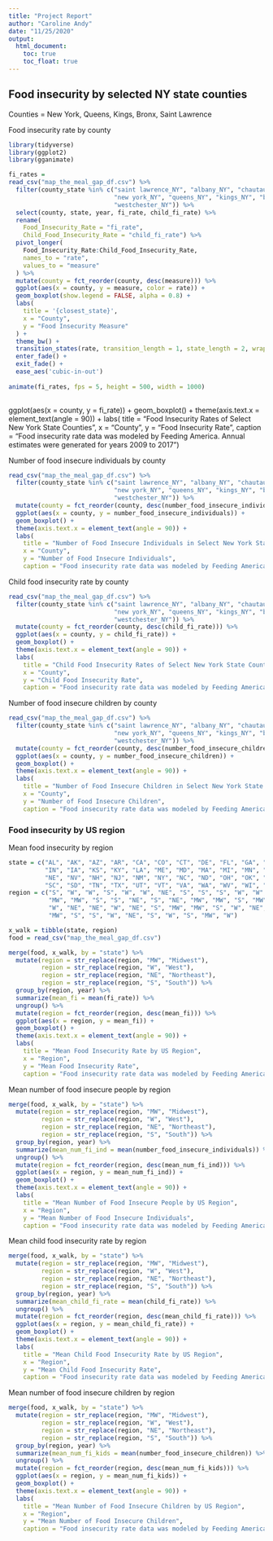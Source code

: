 ```yaml
---
title: "Project Report"
author: "Caroline Andy"
date: "11/25/2020"
output:
  html_document:
    toc: true
    toc_float: true
---
```


## Food insecurity by selected NY state counties

Counties = New York, Queens, Kings, Bronx, Saint Lawrence

Food insecurity rate by county

```r
library(tidyverse)
library(ggplot2)
library(gganimate)

fi_rates = 
read_csv("map_the_meal_gap_df.csv") %>%
  filter(county_state %in% c("saint lawrence_NY", "albany_NY", "chautauqua_NY", 
                             "new york_NY", "queens_NY", "kings_NY", "bronx_NY",
                             "westchester_NY")) %>%
  select(county, state, year, fi_rate, child_fi_rate) %>%
  rename(
    Food_Insecurity_Rate = "fi_rate",  
    Child_Food_Insecurity_Rate = "child_fi_rate") %>%
  pivot_longer(
    Food_Insecurity_Rate:Child_Food_Insecurity_Rate,
    names_to = "rate",
    values_to = "measure"
  ) %>%
  mutate(county = fct_reorder(county, desc(measure))) %>%
  ggplot(aes(x = county, y = measure, color = rate)) + 
  geom_boxplot(show.legend = FALSE, alpha = 0.8) +
  labs(
    title = '{closest_state}',
    x = "County",
    y = "Food Insecurity Measure"
  ) +
  theme_bw() +
  transition_states(rate, transition_length = 1, state_length = 2, wrap = TRUE) + 
  enter_fade() + 
  exit_fade() +
  ease_aes('cubic-in-out')
  
animate(fi_rates, fps = 5, height = 500, width = 1000)
  
```  


  ggplot(aes(x = county, y = fi_rate)) +
  geom_boxplot() + 
  theme(axis.text.x = element_text(angle = 90)) +
  labs(
    title = "Food Insecurity Rates of Select New York State Counties",
    x = "County",
    y = "Food Insecurity Rate",
    caption = "Food insecurity rate data was modeled by Feeding America. Annual estimates were generated for years 2009 to 2017")


Number of food insecure individuals by county

```r
read_csv("map_the_meal_gap_df.csv") %>%
  filter(county_state %in% c("saint lawrence_NY", "albany_NY", "chautauqua_NY", 
                             "new york_NY", "queens_NY", "kings_NY", "bronx_NY",
                             "westchester_NY")) %>%
  mutate(county = fct_reorder(county, desc(number_food_insecure_individuals))) %>%
  ggplot(aes(x = county, y = number_food_insecure_individuals)) +
  geom_boxplot() + 
  theme(axis.text.x = element_text(angle = 90)) +
  labs(
    title = "Number of Food Insecure Individuals in Select New York State Counties",
    x = "County",
    y = "Number of Food Insecure Individuals",
    caption = "Food insecurity rate data was modeled by Feeding America. Annual estimates were generated for years 2009 to 2017")
```

Child food insecurity rate by county

```r
read_csv("map_the_meal_gap_df.csv") %>%
  filter(county_state %in% c("saint lawrence_NY", "albany_NY", "chautauqua_NY", 
                             "new york_NY", "queens_NY", "kings_NY", "bronx_NY",
                             "westchester_NY")) %>%
  mutate(county = fct_reorder(county, desc(child_fi_rate))) %>%
  ggplot(aes(x = county, y = child_fi_rate)) +
  geom_boxplot() + 
  theme(axis.text.x = element_text(angle = 90)) +
  labs(
    title = "Child Food Insecurity Rates of Select New York State Counties",
    x = "County",
    y = "Child Food Insecurity Rate",
    caption = "Food insecurity rate data was modeled by Feeding America. Annual estimates were generated for years 2009 to 2017")
```

Number of food insecure children by county

```r
read_csv("map_the_meal_gap_df.csv") %>%
  filter(county_state %in% c("saint lawrence_NY", "albany_NY", "chautauqua_NY", 
                             "new york_NY", "queens_NY", "kings_NY", "bronx_NY",
                             "westchester_NY")) %>%
  mutate(county = fct_reorder(county, desc(number_food_insecure_children))) %>%
  ggplot(aes(x = county, y = number_food_insecure_children)) +
  geom_boxplot() + 
  theme(axis.text.x = element_text(angle = 90)) +
  labs(
    title = "Number of Food Insecure Children in Select New York State Counties",
    x = "County",
    y = "Number of Food Insecure Children",
    caption = "Food insecurity rate data was modeled by Feeding America. Annual estimates were generated for years 2009 to 2017")
```



### Food insecurity by US region

Mean food insecurity by region

```r
state = c("AL", "AK", "AZ", "AR", "CA", "CO", "CT", "DE", "FL", "GA", "HI", "ID", "IL",
          "IN", "IA", "KS", "KY", "LA", "ME", "MD", "MA", "MI", "MN", "MS", "MO", "MT",
          "NE", "NV", "NH", "NJ", "NM", "NY", "NC", "ND", "OH", "OK", "OR", "PA", "RI",
          "SC", "SD", "TN", "TX", "UT", "VT", "VA", "WA", "WV", "WI", "WY")
region = c("S", "W", "W", "S", "W", "W", "NE", "S", "S", "S", "W", "W", "MW", "MW", 
           "MW", "MW", "S", "S", "NE", "S", "NE", "MW", "MW", "S", "MW", "W", "MW", 
           "W", "NE", "NE", "W", "NE", "S", "MW", "MW", "S", "W", "NE", "NE", "S", 
           "MW", "S", "S", "W", "NE", "S", "W", "S", "MW", "W")

x_walk = tibble(state, region)
food = read_csv("map_the_meal_gap_df.csv") 

merge(food, x_walk, by = "state") %>%
  mutate(region = str_replace(region, "MW", "Midwest"),
         region = str_replace(region, "W", "West"),
         region = str_replace(region, "NE", "Northeast"),
         region = str_replace(region, "S", "South")) %>%
  group_by(region, year) %>%
  summarize(mean_fi = mean(fi_rate)) %>%
  ungroup() %>%
  mutate(region = fct_reorder(region, desc(mean_fi))) %>%
  ggplot(aes(x = region, y = mean_fi)) +
  geom_boxplot() + 
  theme(axis.text.x = element_text(angle = 90)) +
  labs(
    title = "Mean Food Insecurity Rate by US Region",
    x = "Region",
    y = "Mean Food Insecurity Rate",
    caption = "Food insecurity rate data was modeled by Feeding America. Annual estimates were generated for years 2009 to 2017")
```

Mean number of food insecure people by region

```r
merge(food, x_walk, by = "state") %>%
  mutate(region = str_replace(region, "MW", "Midwest"),
         region = str_replace(region, "W", "West"),
         region = str_replace(region, "NE", "Northeast"),
         region = str_replace(region, "S", "South")) %>%
  group_by(region, year) %>%
  summarize(mean_num_fi_ind = mean(number_food_insecure_individuals)) %>%
  ungroup() %>%
  mutate(region = fct_reorder(region, desc(mean_num_fi_ind))) %>%
  ggplot(aes(x = region, y = mean_num_fi_ind)) +
  geom_boxplot() + 
  theme(axis.text.x = element_text(angle = 90)) +
  labs(
    title = "Mean Number of Food Insecure People by US Region",
    x = "Region",
    y = "Mean Number of Food Insecure Individuals",
    caption = "Food insecurity rate data was modeled by Feeding America. Annual estimates were generated for years 2009 to 2017")
```

Mean child food insecurity rate by region

```r
merge(food, x_walk, by = "state") %>%
  mutate(region = str_replace(region, "MW", "Midwest"),
         region = str_replace(region, "W", "West"),
         region = str_replace(region, "NE", "Northeast"),
         region = str_replace(region, "S", "South")) %>%
  group_by(region, year) %>%
  summarize(mean_child_fi_rate = mean(child_fi_rate)) %>%
  ungroup() %>%
  mutate(region = fct_reorder(region, desc(mean_child_fi_rate))) %>%
  ggplot(aes(x = region, y = mean_child_fi_rate)) +
  geom_boxplot() + 
  theme(axis.text.x = element_text(angle = 90)) +
  labs(
    title = "Mean Child Food Insecurity Rate by US Region",
    x = "Region",
    y = "Mean Child Food Insecurity Rate",
    caption = "Food insecurity rate data was modeled by Feeding America. Annual estimates were generated for years 2009 to 2017")
```

Mean number of food insecure children by region

```r
merge(food, x_walk, by = "state") %>%
  mutate(region = str_replace(region, "MW", "Midwest"),
         region = str_replace(region, "W", "West"),
         region = str_replace(region, "NE", "Northeast"),
         region = str_replace(region, "S", "South")) %>%
  group_by(region, year) %>%
  summarize(mean_num_fi_kids = mean(number_food_insecure_children)) %>%
  ungroup() %>%
  mutate(region = fct_reorder(region, desc(mean_num_fi_kids))) %>%
  ggplot(aes(x = region, y = mean_num_fi_kids)) +
  geom_boxplot() + 
  theme(axis.text.x = element_text(angle = 90)) +
  labs(
    title = "Mean Number of Food Insecure Children by US Region",
    x = "Region",
    y = "Mean Number of Food Insecure Children",
    caption = "Food insecurity rate data was modeled by Feeding America. Annual estimates were generated for years 2009 to 2017")
```